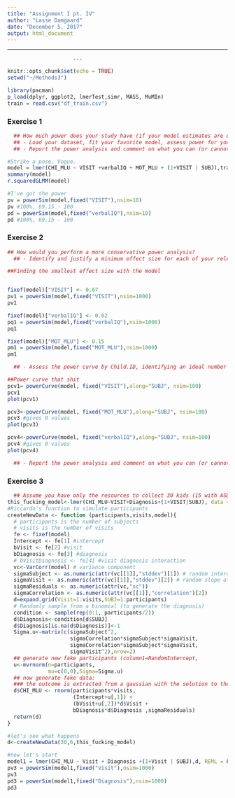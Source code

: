 ---
title: "Assignment I pt. IV"
author: "Lasse Damgaard"
date: "December 5, 2017"
output: html_document
---
---
                         ---
```{r}
knitr::opts_chunk$set(echo = TRUE)
setwd("~/Methods3")

library(pacman)
p_load(dplyr, ggplot2, lmerTest,simr, MASS, MuMIn)
train = read.csv("df_train.csv")
```
### Exercise 1
```{r}
  ## How much power does your study have (if your model estimates are quite     right)?
  ## - Load your dataset, fit your favorite model, assess power for your main   effects and interactions of interest.
  ## - Report the power analysis and comment on what you can (or cannot) use    its estimates for.

#Strike a pose. Vogue.
model = lmer(CHI_MLU ~ VISIT +verbalIQ + MOT_MLU + (1+VISIT | SUBJ),train, REML = FALSE)
summary(model)
r.squaredGLMM(model)

#I've got the power
pv = powerSim(model,fixed("VISIT"),nsim=10)
pv #100%, 69.15 - 100
pd = powerSim(model,fixed("verbalIQ"),nsim=10)
pd #100%, 69.15 - 100


```
### Exercise 2
```{r}

## How would you perform a more conservative power analysis?
  ## - Identify and justify a minimum effect size for each of your relevant effects

##Finding the smallest effect size with the model


fixef(model)["VISIT"] <- 0.07 
pv1 = powerSim(model,fixed("VISIT"),nsim=1000)
pv1 

fixef(model)["verbalIQ"] <- 0.02
pq1 = powerSim(model,fixed("verbalIQ"),nsim=1000)
pq1 

fixef(model)["MOT_MLU"] <- 0.15
pm1 = powerSim(model,fixed("MOT_MLU"),nsim=1000)
pm1 

  ## - Assess the power curve by Child.ID, identifying an ideal number of participants to estimate each effect

##Power curve that shit
pcv1= powerCurve(model, fixed("VISIT"),along="SUBJ", nsim=100)
pcv1
plot(pcv1)

pcv3<-powerCurve(model, fixed("MOT_MLU"),along="SUBJ", nsim=100)
pcv3 #gives 0 values
plot(pcv3)

pcv4<-powerCurve(model, fixed("verbalIQ"),along="SUBJ", nsim=100)
pcv4 #gives 0 values
plot(pcv4)

  ## - Report the power analysis and comment on what you can (or cannot) use    its estimates for.
```
### Exercise 3
```{r}

  ## Assume you have only the resources to collect 30 kids (15 with ASD and 15 TDs). Identify the power for each relevant effect and discuss whether it's worth to run the study and why.
this_fucking_model<-lmer(CHI_MLU~VISIT+Diagnosis+(1+VISIT|SUBJ), data = train, REML = FALSE)
#Riccardo's function to simulate participants
createNewData <- function (participants,visits,model){
  # participants is the number of subjects
  # visits is the number of visits
  fe <- fixef(model)
  Intercept <- fe[1] #intercept
  bVisit <- fe[2] #visit
  bDiagnosis <- fe[3] #diagnosis
  # bVisitDiagnosis <- fe[4] #visit diagnosis interaction
  vc<-VarCorr(model) # variance component
  sigmaSubject <- as.numeric(attr(vc[[1]],"stddev")[1]) # random intercept by   subject
  sigmaVisit <- as.numeric(attr(vc[[1]],"stddev")[2]) # random slope of visit   over subject
  sigmaResiduals <- as.numeric(attr(vc,"sc"))
  sigmaCorrelation <- as.numeric(attr(vc[[1]],"correlation")[2])
  d=expand.grid(Visit=1:visits,SUBJ=1:participants)
  # Randomly sample from a binomial (to generate the diagnosis)
  condition <- sample(rep(0:1, participants/2))
  d$Diagnosis<-condition[d$SUBJ]
  d$Diagnosis[is.na(d$Diagnosis)]<-1
  Sigma.u<-matrix(c(sigmaSubject^2,
                    sigmaCorrelation*sigmaSubject*sigmaVisit,
                    sigmaCorrelation*sigmaSubject*sigmaVisit,
                    sigmaVisit^2),nrow=2)
  ## generate new fake participants (column1=RandomIntercept,                   column2=RandomSlope)
  u<-mvrnorm(n=participants,
             mu=c(0,0),Sigma=Sigma.u)
  ## now generate fake data:
  ### the outcome is extracted from a gaussian with the solution to the         model's equation as mean and the residual standard deviation as standard      deviation 
  d$CHI_MLU <- rnorm(participants*visits,
                     (Intercept+u[,1]) +
                     (bVisit+u[,2])*d$Visit + 
                     bDiagnosis*d$Diagnosis ,sigmaResiduals)  
  return(d)
}

#let's see what happens
d<-createNewData(30,6,this_fucking_model)

#now let's start
model1 = lmer(CHI_MLU ~ Visit + Diagnosis +(1+Visit | SUBJ),d, REML = FALSE)
pv3 = powerSim(model1,fixed("Visit"),nsim=1000)
pv3
pd3 = powerSim(model1,fixed("Diagnosis"),nsim=1000)
pd3







```